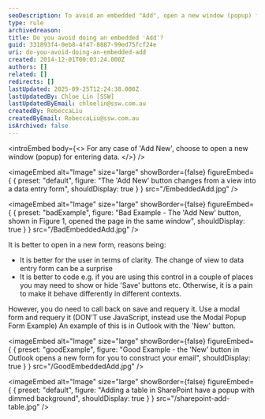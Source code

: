 ```yaml
---
seoDescription: To avoid an embedded "Add", open a new window (popup) for entering data when using "Add New". This approach provides better user clarity and simplifies coding. It's essential to requery after saving changes, as seen in Outlook's "New" button example.
type: rule
archivedreason:
title: Do you avoid doing an embedded 'Add'?
guid: 331893f4-0eb8-4f47-8887-99ed75fcf24e
uri: do-you-avoid-doing-an-embedded-add
created: 2014-12-01T00:03:24.000Z
authors: []
related: []
redirects: []
lastUpdated: 2025-09-25T12:24:38.000Z
lastUpdatedBy: Chloe Lin [SSW]
lastUpdatedByEmail: chloelin@ssw.com.au
createdBy: RebeccaLiu
createdByEmail: RebeccaLiu@ssw.com.au
isArchived: false
---
```


<introEmbed
  body={<>
For any case of 'Add New', choose to open a new window (popup) for entering data.
  </>}
/>

<imageEmbed
  alt="Image"
  size="large"
  showBorder={false}
  figureEmbed={ {
    preset: "default",
    figure: "The 'Add New' button changes from a view into a data entry form",
    shouldDisplay: true
  } }
  src="/EmbeddedAdd.jpg"
/>


<imageEmbed
  alt="Image"
  size="large"
  showBorder={false}
  figureEmbed={ {
    preset: "badExample",
    figure: "Bad Example - The 'Add New' button, shown in Figure 1, opened the page in the same window",
    shouldDisplay: true
  } }
  src="/BadEmbeddedAdd.jpg"
/>


It is better to open in a new form, reasons being:

* It is better for the user in terms of clarity. The change of view to data entry form can be a surprise
* It is better to code e.g. if you are using this control in a couple of places you may need to show or hide 'Save' buttons etc. Otherwise, it is a pain to make it behave differently in different contexts.

However, you do need to call back on save and requery it.
Use a modal form and requery it (DON'T use JavaScript, instead use the Modal Popup Form Example)
An example of this is in Outlook with the 'New' button.

<imageEmbed
  alt="Image"
  size="large"
  showBorder={false}
  figureEmbed={ {
    preset: "goodExample",
    figure: "Good Example - the 'New' button in Outlook opens a new form for you to construct your email",
    shouldDisplay: true
  } }
  src="/GoodEmbeddedAdd.jpg"
/>



<imageEmbed
  alt="Image"
  size="large"
  showBorder={false}
  figureEmbed={ {
    preset: "default",
    figure: "Adding a table in SharePoint have a popup with dimmed background",
    shouldDisplay: true
  } }
  src="/sharepoint-add-table.jpg"
/>
